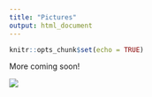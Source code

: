 ```yaml
---
title: "Pictures"
output: html_document
---
```


```r
knitr::opts_chunk$set(echo = TRUE)
```

More coming soon!

<div class="col-sm-10">

</center>

![](images/Collage.png)

</center>